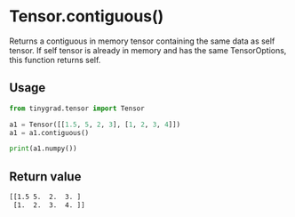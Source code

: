 # Tensor.contiguous()

Returns a contiguous in memory tensor containing the same data as self tensor. If self tensor is already in memory and has the same TensorOptions, this function returns self.

## Usage
```python copy
from tinygrad.tensor import Tensor

a1 = Tensor([[1.5, 5, 2, 3], [1, 2, 3, 4]])
a1 = a1.contiguous()

print(a1.numpy())
```

## Return value
```bash
[[1.5 5.  2.  3. ]
 [1.  2.  3.  4. ]]
```